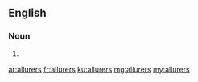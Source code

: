==English==

===Noun===
{{head|en}}

# {{plural of|allurer}}

[[ar:allurers]]
[[fr:allurers]]
[[ku:allurers]]
[[mg:allurers]]
[[my:allurers]]